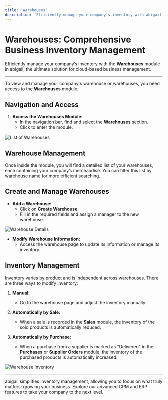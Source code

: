 ```yaml
---
title: 'Warehouses'
description: 'Efficiently manage your company’s inventory with abigail.'
---
```


# Warehouses: Comprehensive Business Inventory Management

Efficiently manage your company’s inventory with the **Warehouses** module in abigail, the ultimate solution for cloud-based business management.

---

To view and manage your company's warehouse or warehouses, you need access to the **Warehouses** module.

## Navigation and Access

1. **Access the Warehouses Module:**
   - In the navigation bar, find and select the **Warehouses** section.
   - Click to enter the module.

<img
  className="block"
  src="/images/warehouses-warehouses-en.png"
  alt="List of Warehouses"
/>

## Warehouse Management

Once inside the module, you will find a detailed list of your warehouses, each containing your company’s merchandise. You can filter this list by warehouse name for more efficient searching.

## Create and Manage Warehouses

- **Add a Warehouse:**
  - Click on **Create Warehouse**.
  - Fill in the required fields and assign a manager to the new warehouse.

<img
  className="block"
  src="/images/warehouses-details-en.png"
  alt="Warehouse Details"
/>

- **Modify Warehouse Information:**
  - Access the warehouse page to update its information or manage its inventory.

## Inventory Management

Inventory varies by product and is independent across warehouses. There are three ways to modify inventory:

1. **Manual:**
   - Go to the warehouse page and adjust the inventory manually.

2. **Automatically by Sale:**
   - When a sale is recorded in the **Sales** module, the inventory of the sold products is automatically reduced.

3. **Automatically by Purchase:**
   - When a purchase from a supplier is marked as "Delivered" in the **Purchases** or **Supplier Orders** module, the inventory of the purchased products is automatically increased.

<img
  className="block"
  src="/images/warehouses-stock-en.png"
  alt="Warehouse Inventory"
/>

---

abigail simplifies inventory management, allowing you to focus on what truly matters: growing your business. Explore our advanced CRM and ERP features to take your company to the next level.
